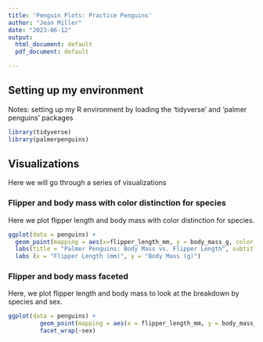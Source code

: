 ---
title: 'Penguin Plots: Practice Penguins'
author: "Jean Miller"
date: "2023-06-12"
output:
  html_document: default
  pdf_document: default

---

## Setting up my environment
Notes: setting up my R environment by loading the 'tidyverse' and 'palmer penguins' packages

```{r loading packages}

library(tidyverse)
library(palmerpenguins)

```
## Visualizations

Here we will go through a series of visualizations

### Flipper and body mass with color distinction for species

Here we plot flipper length and body mass with color distinction for species.

```{r color distinction for species, message=FALSE, warning=FALSE}
ggplot(data = penguins) +
  geom_point(mapping = aes(x=flipper_length_mm, y = body_mass_g, color = species)) +
  labs(title = "Palmer Penguins: Body Mass vs. Flipper Length", subtitle = "Sample of Three Penguins") +
  labs (x = "Flipper Length (mm)", y = "Body Mass (g)")

```

### Flipper and body mass faceted

Here, we plot flipper length and body mass to look at the breakdown by species and sex.

```{r faceted visual, message=FALSE, warning=FALSE}
ggplot(data = penguins) +
         geom_point(mapping = aes(x = flipper_length_mm, y = body_mass_g, color = species, shape = species)) +
         facet_wrap(~sex)

```

